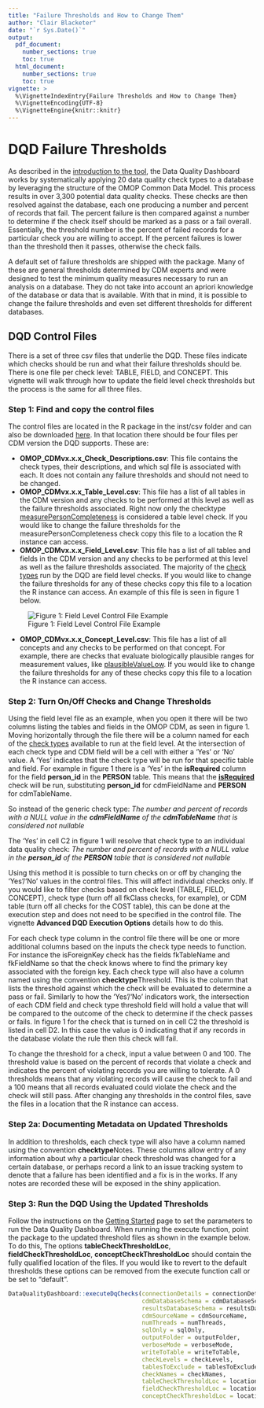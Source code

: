 ```yaml
---
title: "Failure Thresholds and How to Change Them"
author: "Clair Blacketer"
date: "`r Sys.Date()`"
output:
  pdf_document:
    number_sections: true
    toc: true
  html_document:
    number_sections: true
    toc: true
vignette: >
  %\VignetteIndexEntry{Failure Thresholds and How to Change Them}
  %\VignetteEncoding{UTF-8}
  %\VignetteEngine{knitr::knitr}
---
```


# DQD Failure Thresholds

As described in the [introduction to the tool](https://ohdsi.github.io/DataQualityDashboard/#introduction), the Data Quality Dashboard works by systematically applying 20 data quality check types to a database by leveraging the structure of the OMOP Common Data Model. This process results in over 3,300 potential data quality checks. These checks are then resolved against the database, each one producing a number and percent of records that fail. The percent failure is then compared against a number to determine if the check itself should be marked as a pass or a fail overall. Essentially, the threshold number is the percent of failed records for a particular check you are willing to accept. If the percent failures is lower than the threshold then it passes, otherwise the check fails.

A default set of failure thresholds are shipped with the package. Many of these are general thresholds determined by CDM experts and were designed to test the minimum quality measures necessary to run an analysis on a database. They do not take into account an apriori knowledge of the database or data that is available. With that in mind, it is possible to change the failure thresholds and even set different thresholds for different databases.

## DQD Control Files

There is a set of three csv files that underlie the DQD. These files indicate which checks should be run and what their failure thresholds should be. There is one file per check level: TABLE, FIELD, and CONCEPT. This vignette will walk through how to update the field level check thresholds but the process is the same for all three files. 

### Step 1: Find and copy the control files

The control files are located in the R package in the inst/csv folder and can also be downloaded [here](https://github.com/OHDSI/DataQualityDashboard/tree/master/inst/csv). In that location there should be four files per CDM version the DQD supports. These are:

- **OMOP_CDMvx.x.x_Check_Descriptions.csv**: This file contains the check types, their descriptions, and which sql file is associated with each. It does not contain any failure thresholds and should not need to be changed. 
- **OMOP_CDMvx.x.x_Table_Level.csv**: This file has a list of all tables in the CDM version and any checks to be performed at this level as well as the failure thresholds associated. Right now only the checktype [measurePersonCompleteness](https://ohdsi.github.io/DataQualityDashboard/articles/CheckTypeDescriptions.html#measurepersoncompleteness) is considered a table level check. If you would like to change the failure thresholds for the measurePersonCompleteness check copy this file to a location the R instance can access.
- **OMOP_CDMvx.x.x_Field_Level.csv**: This file has a list of all tables and fields in the CDM version and any checks to be performed at this level as well as the failure thresholds associated. The majority of the [check types](https://ohdsi.github.io/DataQualityDashboard/articles/CheckTypeDescriptions.html) run by the DQD are field level checks. If you would like to change the failure thresholds for any of these checks copy this file to a location the R instance can access. An example of this file is seen in figure 1 below.

![Figure 1: Field Level Control File Example](images/fieldLevelFile.png)

- **OMOP_CDMvx.x.x_Concept_Level.csv**: This file has a list of all concepts and any checks to be performed on that concept. For example, there are checks that evaluate biologically plausible ranges for measurement values, like [plausibleValueLow](https://ohdsi.github.io/DataQualityDashboard/articles/CheckTypeDescriptions.html#plausiblevaluelow-1). If you would like to change the failure thresholds for any of these checks copy this file to a location the R instance can access.

### Step 2: Turn On/Off Checks and Change Thresholds

Using the field level file as an example, when you open it there will be two columns listing the tables and fields in the OMOP CDM, as seen in figure 1. Moving horizontally through the file there will be a column named for each of the [check types](https://ohdsi.github.io/DataQualityDashboard/articles/CheckTypeDescriptions.html) available to run at the field level. At the intersection of each check type and CDM field will be a cell with either a 'Yes' or 'No' value. A 'Yes' indicates that the check type will be run for that specific table and field. For example in figure 1 there is a 'Yes' in the **isRequired** column for the field **person_id** in the **PERSON** table. This means that the [**isRequired**](https://ohdsi.github.io/DataQualityDashboard/articles/CheckTypeDescriptions.html#isRequired) check will be run, substituting **person_id** for cdmFieldName and **PERSON** for cdmTableName.

So instead of the generic check type: *The number and percent of records with a NULL value in the **cdmFieldName** of the **cdmTableName** that is considered not nullable*

The 'Yes' in cell C2 in figure 1 will resolve that check type to an individual data quality check: *The number and percent of records with a NULL value in the **person_id** of the **PERSON** table that is considered not nullable*

Using this method it is possible to turn checks on or off by changing the 'Yes'/'No' values in the control files. This will affect individual checks only. If you would like to filter checks based on check level (TABLE, FIELD, CONCEPT), check type (turn off all fkClass checks, for example), or CDM table (turn off all checks for the COST table), this can be done at the execution step and does not need to be specified in the control file. The vignette **Advanced DQD Execution Options** details how to do this.

For each check type column in the control file there will be one or more additional columns based on the inputs the check type needs to function. For instance the isForeignKey check has the fields fkTableName and fkFieldName so that the check knows where to find the primary key associated with the foreign key. Each check type will also have a column named using the convention **checktype**Threshold. This is the column that lists the threshold against which the check will be evaluated to determine a pass or fail. Similarly to how the 'Yes'/'No' indicators work, the intersection of each CDM field and check type threshold field will hold a value that will be compared to the outcome of the check to determine if the check passes or fails. In figure 1 for the check that is turned on in cell C2 the threshold is listed in cell D2. In this case the value is 0 indicating that if any records in the database violate the rule then this check will fail. 

To change the threshold for a check, input a value between 0 and 100. The threshold value is based on the percent of records that violate a check and indicates the percent of violating records you are willing to tolerate. A 0 thresholds means that any violating records will cause the check to fail and a 100 means that all records evaluated could violate the check and the check will still pass. After changing any thresholds in the control files, save the files in a location that the R instance can access. 

### Step 2a: Documenting Metadata on Updated Thresholds

In addition to thresholds, each check type will also have a column named using the convention **checktype**Notes. These columns allow entry of any information about why a particular check threshold was changed for a certain database, or perhaps record a link to an issue tracking system to denote that a failure has been identified and a fix is in the works. If any notes are recorded these will be exposed in the shiny application. 

### Step 3: Run the DQD Using the Updated Thresholds

Follow the instructions on the [Getting Started](https://ohdsi.github.io/DataQualityDashboard/articles/DataQualityDashboard.html) page to set the parameters to run the Data Quality Dashboard. When running the execute function, point the package to the updated threshold files as shown in the example below. To do this, The options **tableCheckThresholdLoc**, **fieldCheckThresholdLoc**, **conceptCheckThresholdLoc** should contain the fully qualified location of the files. If you would like to revert to the default thresholds these options can be removed from the execute function call or be set to "default".

```r
DataQualityDashboard::executeDqChecks(connectionDetails = connectionDetails, 
                                      cdmDatabaseSchema = cdmDatabaseSchema, 
                                      resultsDatabaseSchema = resultsDatabaseSchema,
                                      cdmSourceName = cdmSourceName, 
                                      numThreads = numThreads,
                                      sqlOnly = sqlOnly, 
                                      outputFolder = outputFolder, 
                                      verboseMode = verboseMode,
                                      writeToTable = writeToTable,
                                      checkLevels = checkLevels,
                                      tablesToExclude = tablesToExclude,
                                      checkNames = checkNames,
                                      tableCheckThresholdLoc = location of the table check file,
                                      fieldCheckThresholdLoc = location of the field check file,
                                      conceptCheckThresholdLoc = location of the concept check file)

```
